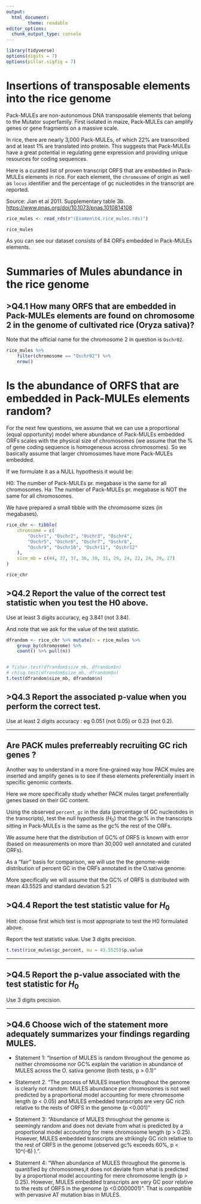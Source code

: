 ```yaml
---
output:
  html_document:
        theme: readable
editor_options: 
  chunk_output_type: console
---
```



```r

library(tidyverse)
options(digits = 7)
options(pillar.sigfig = 7)
```

# Insertions of transposable elements into the rice genome

Pack-MULEs are non-autonomous DNA transposable elements that belong to the Mutator superfamily. 
First isolated in maize, Pack-MULEs can amplify genes or gene fragments on a massive scale.

In rice, there are nearly 3,000 Pack-MULEs, of which 22% are transcribed and at least 1% are translated into protein. This suggests that Pack-MULEs have a great potential in regulating gene expression and providing unique resources for coding sequences.

Here is a curated list of proven transcript ORFS that are embedded in Pack-MULEs elements in rice. For each element, the `chromosome` of origin as well as `locus` identifier and the percentage of gc nucleotides in the transcript are reported.

Source: Jian et al 2011. Supplementary table 3b. <https://www.pnas.org/doi/10.1073/pnas.1010814108>

```r

rice_mules <- read_rds(r"(Examen\t4.rice_mules.rds)")

rice_mules
```

As you can see our dataset consists of 84 ORFs embedded in Pack-MULEs elements.

# Summaries of Mules abundance in the rice genome

## >Q4.1 How many ORFS that are embedded in Pack-MULEs elements are found on chromosome 2  in the genome of cultivated rice (Oryza sativa)?

Note that the official name for the chromosome 2 in question is `Oschr02`.

```r
rice_mules %>%
    filter(chromosome == "Oschr02") %>%
    nrow()
```


# Is the abundance of ORFS that are embedded in Pack-MULEs elements random? 

For the next few questions, we assume that we can use a proportional (equal opportunity) model where abundance of Pack-MULEs embedded ORFs scales with the physical size of chromosomes (we assume that the % of gene coding sequence is homogeneous across chromosomes). So we basically assume that larger chromosomes have more Pack-MULEs embedded.

If we formulate it as a NULL hypothesis it would be:

H0: The number of Pack-MULEs pr. megabase is the same for all chromosomes.
Ha: The number of Pack-MULEs pr. megabase is NOT the same for all chromosomes.

We have prepared a small tibble with the chromosome sizes (in megabases).

```r

rice_chr <- tibble(
    chromsome = c(
        "Oschr1", "Oschr2", "Oschr3", "Oschr4",
        "Oschr5", "Oschr6", "Oschr7", "Oschr8",
        "Oschr9", "Oschr10", "Oschr11", "Oschr12"
    ),
    size_mb = c(44, 37, 37, 36, 30, 31, 29, 24, 22, 24, 29, 27)
)

rice_chr
```

## >Q4.2 Report the value of the correct test statistic when you test the H0 above.

Use at least 3 digits accuracy, eg 3.841 (not 3.84). 

And note that we ask for the value of the test statistic.

```r

dfrandom <- rice_chr %>% mutate(n = rice_mules %>%
    group_by(chromosome) %>%
    count() %>% pull(n))


# fisher.test(dfrandom$size_mb, dfrandom$n)
# chisq.test(dfrandom$size_mb, dfrandom$n)
t.test(dfrandom$size_mb, dfrandom$n)
```



## >Q4.3 Report the associated p-value when you perform the correct test.

Use at least 2 digits accuracy : eg 0.051  (not 0.05) or 0.23 (not 0.2).


---

## Are PACK mules preferreably recruiting GC rich genes ?

Another way to understand in a more fine-grained way how PACK mules are inserted and amplify genes is to see if these elements preferentially insert in specific genomic contexts.

Here we more specifically study whether PACK mules target preferentially genes based on their GC content. 

Using the observed `percent_gc` in the data (percentage of GC nucleotides in the transcripts),
test the null hypothesis ($H_0$) that the gc% in the transcripts sitting in Pack-MULEs is the same as the gc% the rest of the ORFs. 

We assume here that the distribution of GC% of ORFS is known with error (based on measurements on more than 30,000 well annotated and curated ORFs). 

As a "fair" basis for comparison, we will use the the genome-wide distribution of percent GC in the ORFs annotated in the O.sativa genome.

More specifically we will assume that the GC% of ORFS is distributed with mean 43.5525 and standard deviation 5.21

## >Q4.4 Report the test statistic value for $H_0$

Hint: choose first which test is most appropriate to test the H0 formulated above.

Report the test statistic value. Use 3 digits precision. 

```r

t.test(rice_mules$gc_percent, mu = 43.5525)$p.value
```

---

## >Q4.5 Report the p-value associated with the test statistic for $H_0$

Use 3 digits precision.


---

## >Q4.6 Choose wich of the statement more adequately summarizes your findings regarding MULES.

* Statement 1: "Insertion of MULES is random throughout the genome as neither chromosome nor GC% explain the variation in abundance of MULES across the O. sativa genome (both tests, p > 0.1)"

* Statement 2. "The process of MULES insertion throughout the genome is clearly not random:  MULES abundance per chromosomes is not well predicted by a proportional model accounting for mere chromosome length (p < 0.05) and MULES embedded transcripts are very GC rich relative to the rests of  ORFS in the genome (p <0.001)"

* Statement 3: "Abundance of MULES throughout the genome is seemingly random and does not deviate from what is predicted by a proportional model accounting for mere chromosome length (p > 0.25). However, MULES embedded transcripts are strikingly GC rich relative to the rest of  ORFS in the genome (observed gc% exceeds 60%, p < 10^(-6) ).". 

* Statement 4: "When abundance of MULES throughout the genome is quantified by chromosomes,it does not deviate from what is predicted by a proportional model accounting for mere chromosome length (p > 0.25). However, MULES embedded transcripts are very GC poor relative to the rests of  ORFS in the genome (p <0.0000001)". That is compatible with pervasive AT mutation bias in MULES.





